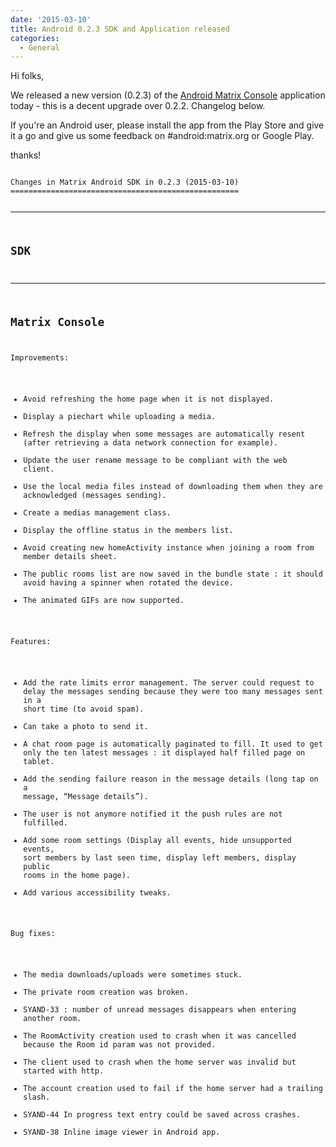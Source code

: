 ```yaml
---
date: '2015-03-10'
title: Android 0.2.3 SDK and Application released
categories:
  - General
---
```


Hi folks,

We released a new version (0.2.3) of the <a href="https://play.google.com/store/apps/details?id=org.matrix.androidsdk.alpha">Android Matrix Console</a> application today - this is a decent upgrade over 0.2.2.  Changelog below.

If you're an Android user, please install the app from the Play Store and give it a go and give us some feedback on #android:matrix.org or Google Play.

thanks!

<code>
Changes in Matrix Android SDK in 0.2.3 (2015-03-10)
===================================================

-----
 SDK
-----
  
-----------------
 Matrix Console
-----------------
Improvements:
 * Avoid refreshing the home page when it is not displayed.
 * Display a piechart while uploading a media.
 * Refresh the display when some messages are automatically resent (after retrieving a data network connection for example).
 * Update the user rename message to be compliant with the web client.
 * Use the local media files instead of downloading them when they are acknowledged (messages sending).
 * Create a medias management class.
 * Display the offline status in the members list.
 * Avoid creating new homeActivity instance when joining a room from member details sheet.
 * The public rooms list are now saved in the bundle state : it should avoid having a spinner when rotated the device.
 * The animated GIFs are now supported.

Features:
 * Add the rate limits error management. The server could request to delay the messages sending because they were too many messages sent in a short time (to avoid spam).
 * Can take a photo to send it.
 * A chat room page is automatically paginated to fill. It used to get only the ten latest messages : it displayed half filled page on tablet.
 * Add the sending failure reason in the message details (long tap on a message, “Message details”).
 * The user is not anymore notified it the push rules are not fulfilled.
 * Add some room settings (Display all events, hide unsupported events, sort members by last seen time, display left members, display public rooms in the home page).
 * Add various accessibility tweaks.

Bug fixes:
 * The media downloads/uploads were sometimes stuck.
 * The private room creation was broken.
 * SYAND-33 : number of unread messages disappears when entering another room.
 * The RoomActivity creation used to crash when it was cancelled because the Room id param was not provided.
 * The client used to crash when the home server was invalid but started with http.
 * The account creation used to fail if the home server had a trailing slash.
 * SYAND-44 In progress text entry could be saved across crashes.
 * SYAND-38 Inline image viewer in Android app.
</code>